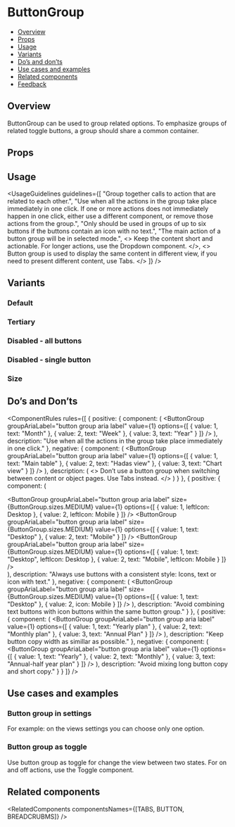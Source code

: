 
<Meta of={ButtonGroupStories} />

# ButtonGroup

- [Overview](#overview)
- [Props](#props)
- [Usage](#usage)
- [Variants](#variants)
- [Do’s and don’ts](#dos-and-donts)
- [Use cases and examples](#use-cases-and-examples)
- [Related components](#related-components)
- [Feedback](#feedback)

## Overview

ButtonGroup can be used to group related options. To emphasize groups of related toggle buttons, a group should share a common container.

<Canvas>
  <Story of={ButtonGroupStories.Overview} />
</Canvas>

## Props

<PropsTable />

## Usage

<UsageGuidelines
  guidelines={[
    "Group together calls to action that are related to each other.",
    "Use when all the actions in the group take place immediately in one click. If one or more actions does not immediately happen in one click, either use a different component, or remove those actions from the group.",
    "Only should be used in groups of up to six buttons if the buttons contain an icon with no text.",
    "The main action of a button group will be in selected mode.",
    <>
      Keep the content short and actionable. For longer actions, use the
      <Link href="/?path=/docs/inputs-dropdown--docs">Dropdown</Link>
      component.
    </>,
    <>
      Button group is used to display the same content in different view, if you need to present different content, use
      <Link href="/?path=/docs/navigation-tabs-tabs--docs">Tabs.</Link>
    </>
  ]}
/>

<TipCheckYourself />

## Variants

### Default

<Canvas>
  <Story of={ButtonGroupStories.Default} />
</Canvas>

### Tertiary

<Canvas>
  <Story of={ButtonGroupStories.Tertiary} />
</Canvas>

### Disabled - all buttons

<Canvas>
  <Story of={ButtonGroupStories.Disabled} />
</Canvas>

### Disabled - single button

<Canvas>
  <Story of={ButtonGroupStories.DisabledSingeButton} />
</Canvas>

### Size

<Canvas>
  <Story of={ButtonGroupStories.Size} />
</Canvas>

## Do’s and Don’ts

<ComponentRules
  rules={[
    {
      positive: {
        component: (
          <ButtonGroup
            groupAriaLabel="button group aria label"
            value={1}
            options={[
              { value: 1, text: "Month" },
              { value: 2, text: "Week" },
              { value: 3, text: "Year" }
            ]}
          />
        ),
        description: "Use when all the actions in the group take place immediately in one click."
      },
      negative: {
        component: (
          <ButtonGroup
            groupAriaLabel="button group aria label"
            value={1}
            options={[
              { value: 1, text: "Main table" },
              { value: 2, text: "Hadas view" },
              { value: 3, text: "Chart view" }
            ]}
          />
        ),
        description: (
          <>
            Don’t use a button group when switching between content or object pages. Use
            <Link href="/?path=/docs/navigation-tabs-tabs--docs">Tabs</Link>
            instead.
          </>
        )
      }
    },
    {
      positive: {
        component: (
          <div className="monday-storybook-button-group_column">
            <ButtonGroup
              groupAriaLabel="button group aria label"
              size={ButtonGroup.sizes.MEDIUM}
              value={1}
              options={[
                { value: 1, leftIcon: Desktop },
                { value: 2, leftIcon: Mobile }
              ]}
            />
            <ButtonGroup
              groupAriaLabel="button group aria label"
              size={ButtonGroup.sizes.MEDIUM}
              value={1}
              options={[
                { value: 1, text: "Desktop" },
                { value: 2, text: "Mobile" }
              ]}
            />
            <ButtonGroup
              groupAriaLabel="button group aria label"
              size={ButtonGroup.sizes.MEDIUM}
              value={1}
              options={[
                { value: 1, text: "Desktop", leftIcon: Desktop },
                { value: 2, text: "Mobile", leftIcon: Mobile }
              ]}
            />
          </div>
        ),
        description: "Always use buttons with a consistent style: Icons, text or icon with text."
      },
      negative: {
        component: (
          <ButtonGroup
            groupAriaLabel="button group aria label"
            size={ButtonGroup.sizes.MEDIUM}
            value={1}
            options={[
              { value: 1, text: "Desktop" },
              { value: 2, icon: Mobile }
            ]}
          />
        ),
        description: "Avoid combining text buttons with icon buttons within the same button group."
      }
    },
    {
      positive: {
        component: (
          <ButtonGroup
            groupAriaLabel="button group aria label"
            value={1}
            options={[
              { value: 1, text: "Yearly plan" },
              { value: 2, text: "Monthly plan" },
              { value: 3, text: "Annual Plan" }
            ]}
          />
        ),
        description: "Keep button copy width as simillar as possible."
      },
      negative: {
        component: (
          <ButtonGroup
            groupAriaLabel="button group aria label"
            value={1}
            options={[
              { value: 1, text: "Yearly" },
              { value: 2, text: "Monthly" },
              { value: 3, text: "Annual-half year plan" }
            ]}
          />
        ),
        description: "Avoid mixing long button copy and short copy."
      }
    }
  ]}
/>

## Use cases and examples

### Button group in settings

For example: on the views settings you can choose only one option.

<Canvas>
  <Story of={ButtonGroupStories.ButtonGroupInSettings} />
</Canvas>

### Button group as toggle

Use button group as toggle for change the view between two states.
For on and off actions, use the <Link withoutSpacing href="/?path=/docs/inputs-toggle--docs">Toggle component</Link>.

<Canvas>
  <Story of={ButtonGroupStories.ButtonGroupAsToggle} />
</Canvas>

## Related components

<RelatedComponents componentsNames={[TABS, BUTTON, BREADCRUBMS]} />
